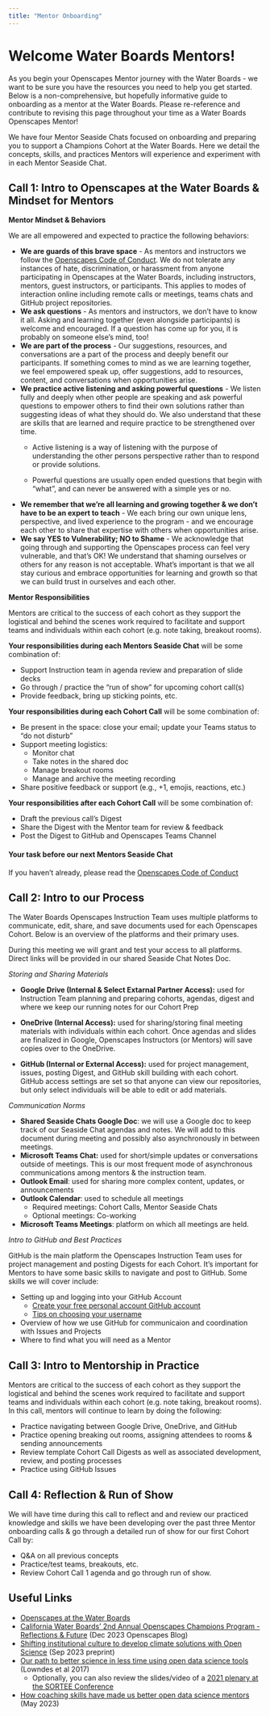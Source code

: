 ```yaml
---
title: "Mentor Onboarding"
---
```


# Welcome Water Boards Mentors!

As you begin your Openscapes Mentor journey with the Water Boards - we want to be sure you have the resources you need to help you get started. Below is a non-comprehensive, but hopefully informative guide to onboarding as a mentor at the Water Boards. Please re-reference and contribute to revising this page throughout your time as a Water Boards Openscapes Mentor!

We have four Mentor Seaside Chats focused on onboarding and preparing you to support a Champions Cohort at the Water Boards. Here we detail the concepts, skills, and practices Mentors will experience and experiment with in each Mentor Seaside Chat.

## Call 1: Intro to Openscapes at the Water Boards & Mindset for Mentors

**Mentor Mindset & Behaviors**

We are all empowered and expected to practice the following behaviors:

-   **We are guards of this brave space** - As mentors and instructors we follow the [Openscapes Code of Conduct](https://openscapes.org/code-of-conduct). We do not tolerate any instances of hate, discrimination, or harassment from anyone participating in Openscapes at the Water Boards, including instructors, mentors, guest instructors, or participants. This applies to modes of interaction online including remote calls or meetings, teams chats and GitHub project repositories.
-   **We ask questions** - As mentors and instructors, we don't have to know it all. Asking and learning together (even alongside participants) is welcome and encouraged. If a question has come up for you, it is probably on someone else's mind, too!
-   **We are part of the process** - Our suggestions, resources, and conversations are a part of the process and deeply benefit our participants. If something comes to mind as we are learning together, we feel empowered speak up, offer suggestions, add to resources, content, and conversations when opportunities arise.
-   **We practice active listening and asking powerful questions** - We listen fully and deeply when other people are speaking and ask powerful questions to empower others to find their own solutions rather than suggesting ideas of what they should do. We also understand that these are skills that are learned and require practice to be strengthened over time.
    -   Active listening is a way of listening with the purpose of understanding the other persons perspective rather than to respond or provide solutions.

    -   Powerful questions are usually open ended questions that begin with "what", and can never be answered with a simple yes or no.
-   **We remember that we're all learning and growing together & we don't have to be an expert to teach** - We each bring our own unique lens, perspective, and lived experience to the program - and we encourage each other to share that expertise with others when opportunities arise.
-   **We say YES to Vulnerability; NO to Shame** - We acknowledge that going through and supporting the Openscapes process can feel very vulnerable, and that's OK! We understand that shaming ourselves or others for any reason is not acceptable. What's important is that we all stay curious and embrace opportunities for learning and growth so that we can build trust in ourselves and each other.

**Mentor Responsibilities**

Mentors are critical to the success of each cohort as they support the logistical and behind the scenes work required to facilitate and support teams and individuals within each cohort (e.g. note taking, breakout rooms).

**Your responsibilities during each Mentors Seaside Chat** will be some combination of:

-   Support Instruction team in agenda review and preparation of slide decks
-   Go through / practice the "run of show" for upcoming cohort call(s)
-   Provide feedback, bring up sticking points, etc.

**Your responsibilities during each Cohort Call** will be some combination of:

-   Be present in the space: close your email; update your Teams status to "do not disturb"
-   Support meeting logistics:
    -   Monitor chat
    -   Take notes in the shared doc
    -   Manage breakout rooms
    -   Manage and archive the meeting recording
-   Share positive feedback or support (e.g., +1, emojis, reactions, etc.)

**Your responsibilities after each Cohort Call** will be some combination of:

-   Draft the previous call's Digest
-   Share the Digest with the Mentor team for review & feedback
-   Post the Digest to GitHub and Openscapes Teams Channel

#### **Your task before our next Mentors Seaside Chat**

If you haven't already, please read the [Openscapes Code of Conduct](https://openscapes.org/code-of-conduct)

## Call 2: Intro to our Process

The Water Boards Openscapes Instruction Team uses multiple platforms to communicate, edit, share, and save documents used for each Openscapes Cohort. Below is an overview of the platforms and their primary uses.

During this meeting we will grant and test your access to all platforms. Direct links will be provided in our shared Seaside Chat Notes Doc.

*Storing and Sharing Materials*

-   **Google Drive (Internal & Select Extarnal Partner Access):** used for Instruction Team planning and preparing cohorts, agendas, digest and where we keep our running notes for our Cohort Prep

-   **OneDrive (Internal Access):** used for sharing/storing final meeting materials with individuals within each cohort. Once agendas and slides are finalized in Google, Openscapes Instructors (or Mentors) will save copies over to the OneDrive.

-   **GitHub (Internal or External Access):** used for project management, issues, posting Digest, and GitHub skill building with each cohort. GitHub access settings are set so that anyone can view our repositories, but only select individuals will be able to edit or add materials.

*Communication Norms*

-   **Shared Seaside Chats Google Doc**: we will use a Google doc to keep track of our Seaside Chat agendas and notes. We will add to this document during meeting and possibly also asynchronously in between meetings.
-   **Microsoft Teams Chat:** used for short/simple updates or conversations outside of meetings. This is our most frequent mode of asynchronous communications among mentors & the instruction team.
-   **Outlook Email**: used for sharing more complex content, updates, or announcements
-   **Outlook Calendar**: used to schedule all meetings
    -   Required meetings: Cohort Calls, Mentor Seaside Chats
    -   Optional meetings: Co-working
-   **Microsoft Teams Meetings**: platform on which all meetings are held.

*Intro to GitHub and Best Practices*

GitHub is the main platform the Openscapes Instruction Team uses for project management and posting Digests for each Cohort. It's important for Mentors to have some basic skills to navigate and post to GitHub. Some skills we will cover include:

-   Setting up and logging into your GitHub Account
    -   [Create your free personal account GitHub account](https://docs.github.com/en/get-started/signing-up-for-github/signing-up-for-a-new-github-account)
    -   [Tips on choosing your username](https://happygitwithr.com/github-acct.html#username-advice)
-   Overview of how we use GitHub for communicaion and coordination with Issues and Projects
-   Where to find what you will need as a Mentor

## Call 3: Intro to Mentorship in Practice

Mentors are critical to the success of each cohort as they support the logistical and behind the scenes work required to facilitate and support teams and individuals within each cohort (e.g. note taking, breakout rooms). In this call, mentors will continue to learn by doing the following:

-   Practice navigating between Google Drive, OneDrive, and GitHub
-   Practice opening breaking out rooms, assigning attendees to rooms & sending announcements
-   Review template Cohort Call Digests as well as associated development, review, and posting processes
-   Practice using GitHub Issues

## Call 4: Reflection & Run of Show

We will have time during this call to reflect and and review our practiced knowledge and skills we have been developing over the past three Mentor onboarding calls & go through a detailed run of show for our first Cohort Call by:

-   Q&A on all previous concepts
-   Practice/test teams, breakouts, etc.
-   Review Cohort Call 1 agenda and go through run of show.

## Useful Links

-   [Openscapes at the Water Boards](https://cawaterboarddatacenter.github.io/swrcb-openscapes/about-openscapes.html)
-   [California Water Boards' 2nd Annual Openscapes Champions Program - Reflections & Future](https://openscapes.org/blog/2023-12-13-waterboards/) (Dec 2023 Openscapes Blog)
-   [Shifting institutional culture to develop climate solutions with Open Science](https://eartharxiv.org/repository/view/5948/) (Sep 2023 preprint)
-   [Our path to better science in less time using open data science tools](https://www.nature.com/articles/s41559-017-0160) (Lowndes et al 2017)
    -   Optionally, you can also review the slides/video of a [2021 plenary at the SORTEE Conference](https://www.openscapes.org/blog/2021/08/01/sortee-plenary/)
-   [How coaching skills have made us better open data science mentors](https://openscapes.org/blog/2023-05-17-mentor-coach/) (May 2023)
